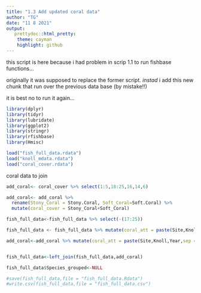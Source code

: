 ```yaml
---
title: "1.3 Add updated coral data"
author: "TG"
date: "11 8 2021"
output:
   prettydoc::html_pretty:
    theme: cayman
    highlight: github
---
```


this script is here because i had problem in scrip 1.1 to run fishbase functions...



originally it was supposed to replace the former script. 
*instad* i add this new chunk that run over the previous data base (by mistake!!)

it is best no to run it again...


```r

library(dplyr)
library(tidyr)
library(lubridate)
library(ggplot2)
library(stringr)
library(rfishbase)
library(Hmisc)

```


```r
load("fish_full_data.rdata")
load("knoll_mdata.rdata")
load("coral_cover.rdata")
```

coral data to join

```r

add_coral<- coral_cover %>% select(1:5,18:25,16,14,6)

add_coral<- add_coral %>% 
  rename(Stony_Coral = Stony.Coral, Soft_Coral=Soft.Coral) %>% 
  mutate(coral_cover = Stony_Coral+Soft_Coral)

fish_full_data<-fish_full_data %>% select(-(17:25))

fish_full_data <- fish_full_data %>% mutate(coral_att = paste(Site,Knoll,Year,sep = "_"))

add_coral<-add_coral %>% mutate(coral_att = paste(Site,Knoll,Year,sep = "_")) %>% select(-(1:3),-5)


fish_full_data<-left_join(fish_full_data,add_coral)

fish_full_data$Species_grouped<-NULL


```

```r
#save(fish_full_data,file = "fish_full_data.Rdata")
#write.csv(fish_full_data,file = "fish_full_data.csv")
```













